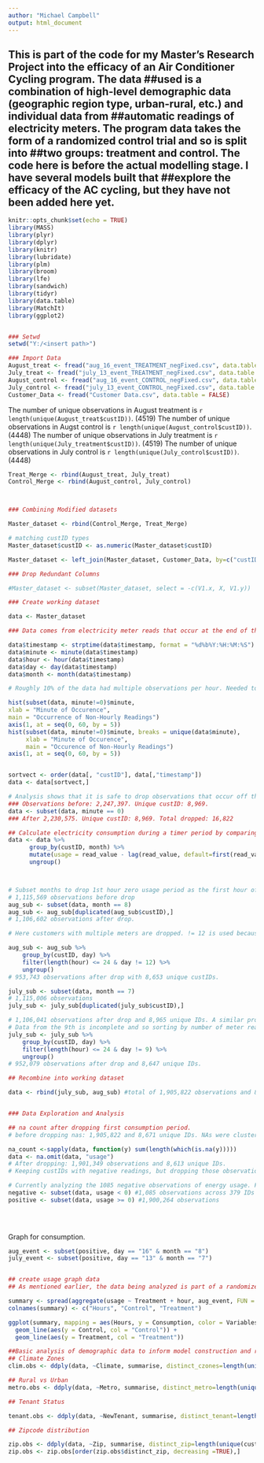 ---
author: "Michael Campbell"
output: html_document
---
## This is part of the code for my Master's Research Project into the efficacy of an Air Conditioner Cycling program. The data ##used is a combination of high-level demographic data (geographic region type, urban-rural, etc.) and individual data from ##automatic readings of electricity meters. The program data takes the form of a randomized control trial and so is split into ##two groups: treatment and control. The code here is before the actual modelling stage. I have several models built that ##explore the efficacy of the AC cycling, but they have not been added here yet.
```{r setup, include=FALSE}
knitr::opts_chunk$set(echo = TRUE)
library(MASS)
library(plyr)
library(dplyr)
library(knitr)
library(lubridate)
library(plm)
library(broom)
library(lfe)
library(sandwich)
library(tidyr)
library(data.table)
library(MatchIt)
library(ggplot2)


### Setwd
setwd("Y:/<insert path>")

### Import Data
August_treat <- fread("aug_16_event_TREATMENT_negFixed.csv", data.table = FALSE)
July_treat <- fread("july_13_event_TREATMENT_negFixed.csv", data.table = FALSE)
August_control <- fread("aug_16_event_CONTROL_negFixed.csv", data.table = FALSE)
July_control <- fread("july_13_event_CONTROL_negFixed.csv", data.table = FALSE)
Customer_Data <- fread("Customer Data.csv", data.table = FALSE)

```

The number of unique observations in August treatment is ` r length(unique(August_treat$custID))`. (4519)
The number of unique observations in Augst control is ` r length(unique(August_control$custID))`. (4448)
The number of unique observations in July treatment is ` r length(unique(July_treatment$custID))`. (4519)
The number of unique observations in July control is ` r length(unique(July_control$custID))`. (4448)
```{r}
Treat_Merge <- rbind(August_treat, July_treat)
Control_Merge <- rbind(August_control, July_control)



### Combining Modified datasets

Master_dataset <- rbind(Control_Merge, Treat_Merge)

# matching custID types
Master_dataset$custID <- as.numeric(Master_dataset$custID)

Master_dataset <- left_join(Master_dataset, Customer_Data, by=c("custID"))

### Drop Redundant Columns

#Master_dataset <- subset(Master_dataset, select = -c(V1.x, X, V1.y))
```


```{r}
### Create working dataset

data <- Master_dataset

### Data comes from electricity meter reads that occur at the end of the hour. It is more convenient for analysis to convert timestampt to denote beginning of hour instead of the end.

data$timestamp <- strptime(data$timestamp, format = "%d%b%Y:%H:%M:%S") - rep(3600, length(data$timestamp))
data$minute <- minute(data$timestamp)
data$hour <- hour(data$timestamp)
data$day <- day(data$timestamp)
data$month <- month(data$timestamp)

# Roughly 10% of the data had multiple observations per hour. Needed to distinguish between meters that read more than once per # hour and customers with more than one meter (as data has customer ID and NOT meter ID). The analysis shown below revealed  #that the meters with multiple observations per hour occurred in 15 minutes intervals and so could be separated from customers #with multiple meters (for which the data is largely useless).

hist(subset(data, minute!=0)$minute,
xlab = "Minute of Occurence",
main = "Occurrence of Non-Hourly Readings")
axis(1, at = seq(0, 60, by = 5))
hist(subset(data, minute!=0)$minute, breaks = unique(data$minute),
     xlab = "Minute of Occurence",
     main = "Occurence of Non-Hourly Readings")
axis(1, at = seq(0, 60, by = 5))


sortvect <- order(data[, "custID"], data[,"timestamp"])
data <- data[sortvect,]

# Analysis shows that it is safe to drop observations that occur off the hour as meters with multiple readings per hour occur #in 15 minute intervals. The below process drops the non-hourly observations readings, ensuring all usage data is in the format #of usage per hour. 
### Observations before: 2,247,397. Unique custID: 8,969.
data <- subset(data, minute == 0)
### After 2,230,575. Unique custID: 8,969. Total dropped: 16,822

## Calculate electricity consumption during a timer period by comparing meter read values in different time periods.
data <- data %>% 
      group_by(custID, month) %>% 
      mutate(usage = read_value - lag(read_value, default=first(read_value))) %>%
      ungroup()



# Subset months to drop 1st hour zero usage period as the first hour of the data set makes no sense (impossible to determine #meter read value in hour before data starts).
# 1,115,569 observations before drop
aug_sub <- subset(data, month == 8)
aug_sub <- aug_sub[duplicated(aug_sub$custID),]
# 1,106,602 observations after drop. 

# Here customers with multiple meters are dropped. != 12 is used because the data on the 12th isn't for the entire day and #hours available varies from customer to customer. Data from the 12th will not be used in later models/analysis.

aug_sub <- aug_sub %>% 
    group_by(custID, day) %>%
    filter(length(hour) <= 24 & day != 12) %>%
    ungroup()
# 953,743 observations after drop with 8,653 unique custIDs.

july_sub <- subset(data, month == 7)
# 1,115,006 observations
july_sub <- july_sub[duplicated(july_sub$custID),]

# 1,106,041 observations after drop and 8,965 unique IDs. A similar process to that used for the August data is employed here. 
# Data from the 9th is incomplete and so sorting by number of meter reads in an hour is inadequate on its own.
july_sub <- july_sub %>% 
    group_by(custID, day) %>%
    filter(length(hour) <= 24 & day != 9) %>%
    ungroup()
# 952,079 observations after drop and 8,647 unique IDs.

## Recombine into working dataset

data <- rbind(july_sub, aug_sub) #total of 1,905,822 observations and 8,671 unique IDs.


### Data Exploration and Analysis

## na count after dropping first consumption period. 
# before dropping nas: 1,905,822 and 8,671 unique IDs. NAs were clustered in a few 'problem' customers and so all customers #with missing usage data were dropped.

na_count <-sapply(data, function(y) sum(length(which(is.na(y)))))
data <- na.omit(data, "usage")
# After dropping: 1,901,349 observations and 8,613 unique IDs.
# Keeping custIDs with negative readings, but dropping those observations.

# Currently analyzing the 1085 negative observations of energy usage. From conversations outside of this code, the meter #reading are aberrant and should likely be dropped. Interpolation might be used, but this data will likely be dropped. 
negative <- subset(data, usage < 0) #1,085 observations across 379 IDs
positive <- subset(data, usage >= 0) #1,900,264 observations

    
  
```

Graph for consumption.
```{r}

  

aug_event <- subset(positive, day == "16" & month == "8")
july_event <- subset(positive, day == "13" & month == "7")


## create usage graph data
## As mentioned earlier, the data being analyzed is part of a randomized control trial. This graph is part of an analysis to ##make sure that the data fits the form of an RCT. In the graph, control and treatment groups are identical until the event ##period where the usage values diverage as intuition would expect (treatment group has lower usage than the spike from the ##control group).

summary <- spread(aggregate(usage ~ Treatment + hour, aug_event, FUN = "mean"), Treatment, usage)
colnames(summary) <- c("Hours", "Control", "Treatment")

ggplot(summary, mapping = aes(Hours, y = Consumption, color = Variables)) + 
  geom_line(aes(y = Control, col = "Control")) + 
  geom_line(aes(y = Treatment, col = "Treatment"))

```


```{r}
##Basic analysis of demographic data to inform model construction and reporting.
## Climate Zones
clim.obs <- ddply(data, ~Climate, summarise, distinct_czones=length(unique(custID)))

## Rural vs Urban
metro.obs <- ddply(data, ~Metro, summarise, distinct_metro=length(unique(custID)))

## Tenant Status

tenant.obs <- ddply(data, ~NewTenant, summarise, distinct_tenant=length(unique(custID)))

## Zipcode distribution

zip.obs <- ddply(data, ~Zip, summarise, distinct_zip=length(unique(custID)))
zip.obs <- zip.obs[order(zip.obs$distinct_zip, decreasing =TRUE),]


``` 
